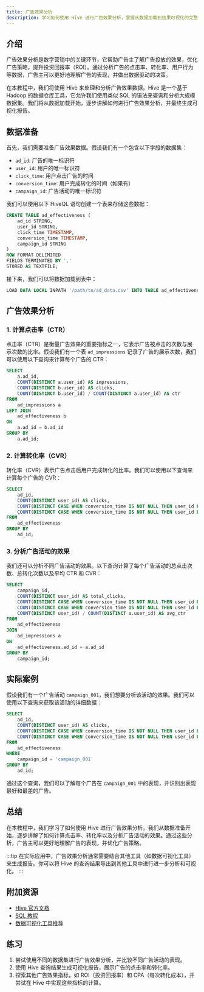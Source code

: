 ```yaml
---
title: 广告效果分析
description: 学习如何使用 Hive 进行广告效果分析，掌握从数据加载到结果可视化的完整流程，适合初学者。
---
```


## 介绍

广告效果分析是数字营销中的关键环节，它帮助广告主了解广告投放的效果，优化广告策略，提升投资回报率（ROI）。通过分析广告的点击率、转化率、用户行为等数据，广告主可以更好地理解广告的表现，并做出数据驱动的决策。

在本教程中，我们将使用 Hive 来处理和分析广告效果数据。Hive 是一个基于 Hadoop 的数据仓库工具，它允许我们使用类似 SQL 的语法来查询和分析大规模数据集。我们将从数据加载开始，逐步讲解如何进行广告效果分析，并最终生成可视化报告。

## 数据准备

首先，我们需要准备广告效果数据。假设我们有一个包含以下字段的数据集：

- `ad_id`: 广告的唯一标识符
- `user_id`: 用户的唯一标识符
- `click_time`: 用户点击广告的时间
- `conversion_time`: 用户完成转化的时间（如果有）
- `campaign_id`: 广告活动的唯一标识符

我们可以使用以下 HiveQL 语句创建一个表来存储这些数据：

```sql
CREATE TABLE ad_effectiveness (
    ad_id STRING,
    user_id STRING,
    click_time TIMESTAMP,
    conversion_time TIMESTAMP,
    campaign_id STRING
)
ROW FORMAT DELIMITED
FIELDS TERMINATED BY ','
STORED AS TEXTFILE;
```

接下来，我们可以将数据加载到表中：

```sql
LOAD DATA LOCAL INPATH '/path/to/ad_data.csv' INTO TABLE ad_effectiveness;
```

## 广告效果分析

### 1. 计算点击率（CTR）

点击率（CTR）是衡量广告效果的重要指标之一，它表示广告被点击的次数与展示次数的比率。假设我们有一个表 `ad_impressions` 记录了广告的展示次数，我们可以使用以下查询来计算每个广告的 CTR：

```sql
SELECT 
    a.ad_id,
    COUNT(DISTINCT a.user_id) AS impressions,
    COUNT(DISTINCT b.user_id) AS clicks,
    COUNT(DISTINCT b.user_id) / COUNT(DISTINCT a.user_id) AS ctr
FROM 
    ad_impressions a
LEFT JOIN 
    ad_effectiveness b
ON 
    a.ad_id = b.ad_id
GROUP BY 
    a.ad_id;
```

### 2. 计算转化率（CVR）

转化率（CVR）表示广告点击后用户完成转化的比率。我们可以使用以下查询来计算每个广告的 CVR：

```sql
SELECT 
    ad_id,
    COUNT(DISTINCT user_id) AS clicks,
    COUNT(DISTINCT CASE WHEN conversion_time IS NOT NULL THEN user_id END) AS conversions,
    COUNT(DISTINCT CASE WHEN conversion_time IS NOT NULL THEN user_id END) / COUNT(DISTINCT user_id) AS cvr
FROM 
    ad_effectiveness
GROUP BY 
    ad_id;
```

### 3. 分析广告活动的效果

我们还可以分析不同广告活动的效果。以下查询计算了每个广告活动的总点击次数、总转化次数以及平均 CTR 和 CVR：

```sql
SELECT 
    campaign_id,
    COUNT(DISTINCT user_id) AS total_clicks,
    COUNT(DISTINCT CASE WHEN conversion_time IS NOT NULL THEN user_id END) AS total_conversions,
    COUNT(DISTINCT CASE WHEN conversion_time IS NOT NULL THEN user_id END) / COUNT(DISTINCT user_id) AS avg_cvr,
    COUNT(DISTINCT user_id) / COUNT(DISTINCT a.user_id) AS avg_ctr
FROM 
    ad_effectiveness
JOIN 
    ad_impressions a
ON 
    ad_effectiveness.ad_id = a.ad_id
GROUP BY 
    campaign_id;
```

## 实际案例

假设我们有一个广告活动 `campaign_001`，我们想要分析该活动的效果。我们可以使用以下查询来获取该活动的详细数据：

```sql
SELECT 
    ad_id,
    COUNT(DISTINCT user_id) AS clicks,
    COUNT(DISTINCT CASE WHEN conversion_time IS NOT NULL THEN user_id END) AS conversions,
    COUNT(DISTINCT CASE WHEN conversion_time IS NOT NULL THEN user_id END) / COUNT(DISTINCT user_id) AS cvr
FROM 
    ad_effectiveness
WHERE 
    campaign_id = 'campaign_001'
GROUP BY 
    ad_id;
```

通过这个查询，我们可以了解每个广告在 `campaign_001` 中的表现，并识别出表现最好和最差的广告。

## 总结

在本教程中，我们学习了如何使用 Hive 进行广告效果分析。我们从数据准备开始，逐步讲解了如何计算点击率、转化率以及分析广告活动的效果。通过这些分析，广告主可以更好地理解广告的表现，并优化广告策略。

:::tip
在实际应用中，广告效果分析通常需要结合其他工具（如数据可视化工具）来生成报告。你可以将 Hive 的查询结果导出到其他工具中进行进一步分析和可视化。
:::

## 附加资源

- [Hive 官方文档](https://hive.apache.org/)
- [SQL 教程](https://www.w3schools.com/sql/)
- [数据可视化工具推荐](https://www.tableau.com/)

## 练习

1. 尝试使用不同的数据集进行广告效果分析，并比较不同广告活动的表现。
2. 使用 Hive 查询结果生成可视化报告，展示广告的点击率和转化率。
3. 探索其他广告效果指标，如 ROI（投资回报率）和 CPA（每次转化成本），并尝试在 Hive 中实现这些指标的计算。